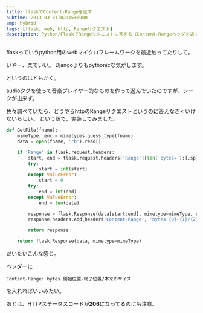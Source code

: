 ```yaml
---
title: flaskでContent-Rangeを返す
pubtime: 2013-03-31T02:15+0900
amp: hybrid
tags: [flask, web, http, Rangeリクエスト]
description: Python/FlaskでRangeリクエストに答える（Content-Rangeヘッダを返す）方法です。
---
```


flaskっていうpython用のwebマイクロフレームワークを最近触ってたりして。

いやー、楽でいい。
Djangoよりもpythonicな気がします。

というのはともかく。

audioタグを使って音楽プレイヤー的なものを作って遊んでいたのですが、シークが出来ず。

色々調べていたら、どうやらhttpのRangeリクエストというのに答えなきゃいけないらしい。
という訳で、実装してみました。

``` python
def GetFile(fname):
	mimeType, enc = mimetypes.guess_type(fname)
	data = open(fname, 'rb').read()

	if 'Range' in flask.request.headers:
		start, end = flask.request.headers['Range'][len('bytes='):].split('-')
		try:
			start = int(start)
		except ValueError:
			start = 0
		try:
			end = int(end)
		except ValueError:
			end = len(data)

		response = flask.Response(data[start:end], mimetype=mimeType, statut=206)
		response.headers.add_header('Content-Range', 'bytes {0}-{1}/{2}'.format(start, end-1, len(data)))

		return response

	return flask.Response(data, mimetype=mimeType)
```
だいたいこんな感じ。

ヘッダーに
```
Content-Range: bytes 開始位置-終了位置/本来のサイズ
```
を入れればいいみたい。

あとは、HTTPステータスコードが**206**になってるのにも注意。
